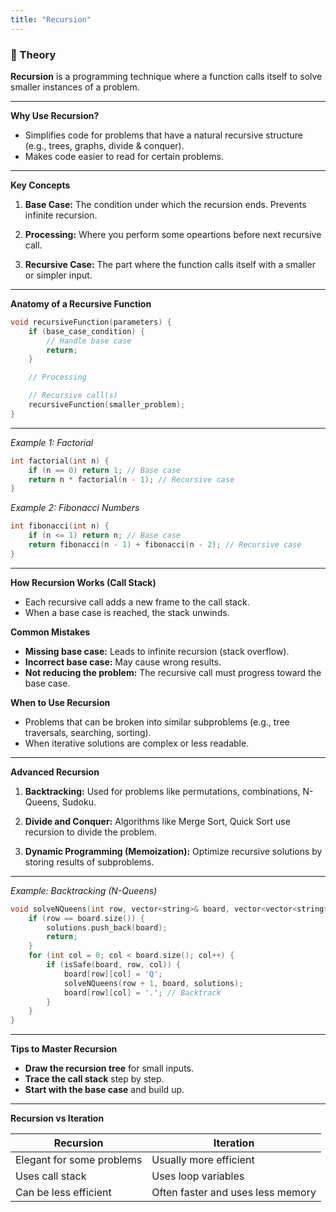 ```yaml
---
title: "Recursion"
---
```


### 📖 Theory

**Recursion** is a programming technique where a function calls itself to solve smaller instances of a problem.

---

**Why Use Recursion?**

- Simplifies code for problems that have a natural recursive structure (e.g., trees, graphs, divide & conquer).
- Makes code easier to read for certain problems.

---

**Key Concepts**

1. **Base Case:**
The condition under which the recursion ends. Prevents infinite recursion.

2. **Processing:**
Where you perform some opeartions before next recursive call.

3. **Recursive Case:**
The part where the function calls itself with a smaller or simpler input.

---

**Anatomy of a Recursive Function**

```cpp
void recursiveFunction(parameters) {
    if (base_case_condition) {
        // Handle base case
        return;
    }

    // Processing

    // Recursive call(s)
    recursiveFunction(smaller_problem);
}
```

---

*Example 1: Factorial*

```cpp
int factorial(int n) {
    if (n == 0) return 1; // Base case
    return n * factorial(n - 1); // Recursive case
}
```

*Example 2: Fibonacci Numbers*

```cpp
int fibonacci(int n) {
    if (n <= 1) return n; // Base case
    return fibonacci(n - 1) + fibonacci(n - 2); // Recursive case
}
```

---

**How Recursion Works (Call Stack)**

- Each recursive call adds a new frame to the call stack.
- When a base case is reached, the stack unwinds.

**Common Mistakes**

- **Missing base case:** Leads to infinite recursion (stack overflow).
- **Incorrect base case:** May cause wrong results.
- **Not reducing the problem:** The recursive call must progress toward the base case.

**When to Use Recursion**

- Problems that can be broken into similar subproblems (e.g., tree traversals, searching, sorting).
- When iterative solutions are complex or less readable.

---

**Advanced Recursion**

1. **Backtracking:**
Used for problems like permutations, combinations, N-Queens, Sudoku.

2. **Divide and Conquer:**
Algorithms like Merge Sort, Quick Sort use recursion to divide the problem.

3. **Dynamic Programming (Memoization):**
Optimize recursive solutions by storing results of subproblems.

---

*Example: Backtracking (N-Queens)*

```cpp
void solveNQueens(int row, vector<string>& board, vector<vector<string>>& solutions) {
    if (row == board.size()) {
        solutions.push_back(board);
        return;
    }
    for (int col = 0; col < board.size(); col++) {
        if (isSafe(board, row, col)) {
            board[row][col] = 'Q';
            solveNQueens(row + 1, board, solutions);
            board[row][col] = '.'; // Backtrack
        }
    }
}
```

---

**Tips to Master Recursion**

- **Draw the recursion tree** for small inputs.
- **Trace the call stack** step by step.
- **Start with the base case** and build up.

---

**Recursion vs Iteration**

| Recursion | Iteration |
|-----------|-----------|
| Elegant for some problems | Usually more efficient |
| Uses call stack | Uses loop variables |
| Can be less efficient | Often faster and uses less memory |

